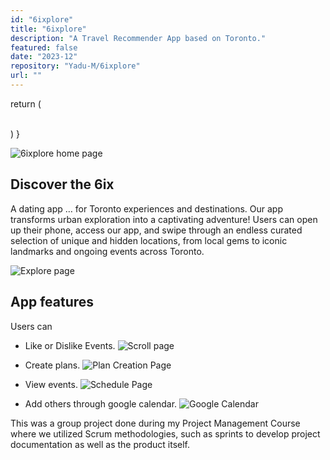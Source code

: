 ```yaml
---
id: "6ixplore"
title: "6ixplore"
description: "A Travel Recommender App based on Toronto."
featured: false
date: "2023-12"
repository: "Yadu-M/6ixplore"
url: ""
---
```



  return (
    <div className="flex gap-16">
      <FaReact className="" size={30} />
      <SiJavascript  className="" size={30}/>
      <SiMongodb className="" size={30}/>
    </div>    
  )
}

<Technologies />

![6ixplore home page](../images/6ixplore/logo.png "6ixplore Home Page")

## Discover the 6ix
A dating app … for Toronto experiences and destinations. Our app transforms urban exploration into a captivating adventure! Users can open up their phone, access our app, and swipe through an endless curated selection of unique and hidden locations, from local gems to iconic landmarks and ongoing events across Toronto.

![Explore page](../images/6ixplore/explore.png "Explore Page")

## App features
Users can
- Like or Dislike Events.
![Scroll page](../images/6ixplore/scrollview.png "Scroll Page")

- Create plans.
![Plan Creation Page](../images/6ixplore/plan_create.png "Plan Creation Page")

- View events.
![Schedule Page](../images/6ixplore/schedule.png "Schedule Page")

- Add others through google calendar.
![Google Calendar](../images/6ixplore/google_calendar.png "Google Calendar image")

This was a group project done during my Project Management Course where we utilized Scrum methodologies, 
such as sprints to develop project documentation as well as the product itself.



